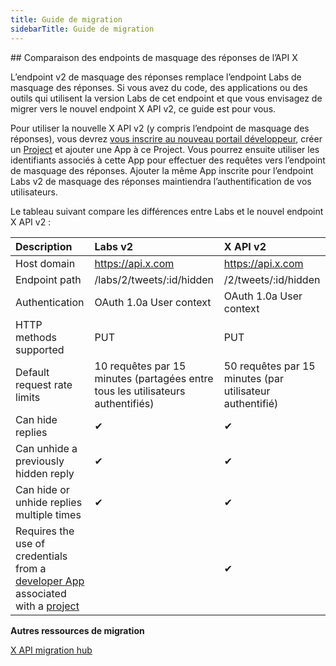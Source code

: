 ```yaml
---
title: Guide de migration
sidebarTitle: Guide de migration
---
```



<div id="comparing-x-apis-hide-replies-endpoints">
  ## Comparaison des endpoints de masquage des réponses de l’API X
</div>

L’endpoint v2 de masquage des réponses remplace l’endpoint Labs de masquage des réponses. Si vous avez du code, des applications ou des outils qui utilisent la version Labs de cet endpoint et que vous envisagez de migrer vers le nouvel endpoint X API v2, ce guide est pour vous.

Pour utiliser la nouvelle X API v2 (y compris l’endpoint de masquage des réponses), vous devrez [vous inscrire au nouveau portail développeur](https://developer.x.com/en/portal/opt-in), créer un [Project](/fr/resources/fundamentals/projects) et ajouter une App à ce Project. Vous pourrez ensuite utiliser les identifiants associés à cette App pour effectuer des requêtes vers l’endpoint de masquage des réponses. Ajouter la même App inscrite pour l’endpoint Labs v2 de masquage des réponses maintiendra l’authentification de vos utilisateurs.

Le tableau suivant compare les différences entre Labs et le nouvel endpoint X API v2 :
 

| **Description** | **Labs v2** | **X API v2** |
| :--- | :--- | :--- |
| Host domain | https://api.x.com | https://api.x.com |
| Endpoint path | /labs/2/tweets/:id/hidden | /2/tweets/:id/hidden |
| Authentication | OAuth 1.0a User context | OAuth 1.0a User context |
| HTTP methods supported | PUT | PUT |
| Default request rate limits | 10 requêtes par 15 minutes (partagées entre tous les utilisateurs authentifiés) | 50 requêtes par 15 minutes (par utilisateur authentifié) |
| Can hide replies | ✔︎  | ✔︎  |
| Can unhide a previously hidden reply | ✔︎  | ✔︎  |
| Can hide or unhide replies multiple times | ✔︎  | ✔︎  |
| Requires the use of credentials from a [developer App](/fr/resources/fundamentals/developer-apps) associated with a [project](/fr/resources/fundamentals/projects) |     | ✔   |

**Autres ressources de migration**

[X API migration hub](/fr/x-api/migrate/overview)